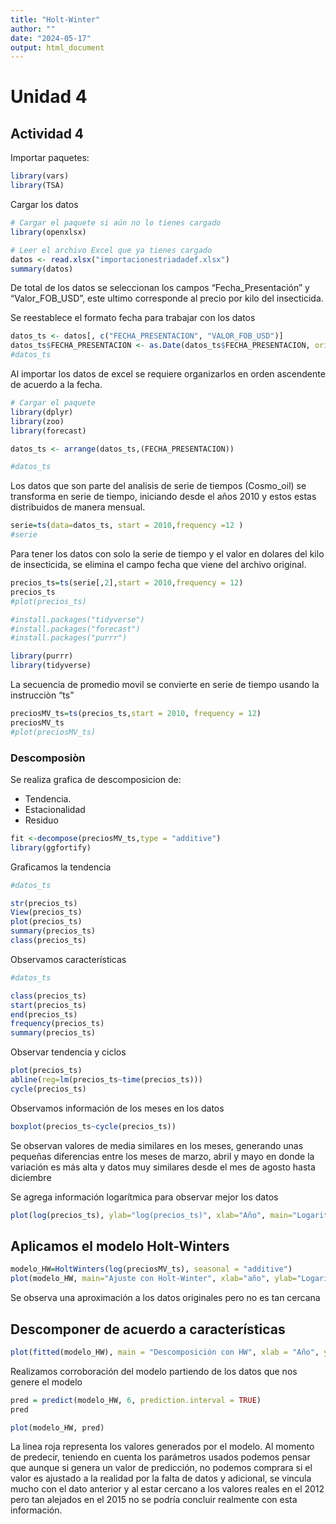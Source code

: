 ```yaml
---
title: "Holt-Winter"
author: ""
date: "2024-05-17"
output: html_document
---
```


# Unidad 4

<h2>Actividad 4</h2>


Importar paquetes:

```r
library(vars)
library(TSA)
```
<p>Cargar los datos</p>

```r
# Cargar el paquete si aún no lo tienes cargado
library(openxlsx)

# Leer el archivo Excel que ya tienes cargado
datos <- read.xlsx("importacionestriadadef.xlsx")
summary(datos)

```


<p>De total de los datos se seleccionan los campos "Fecha_Presentación" y "Valor_FOB_USD", este ultimo corresponde al precio por kilo del insecticida.</p>

Se reestablece el formato fecha para trabajar con los datos

```r
datos_ts <- datos[, c("FECHA_PRESENTACION", "VALOR_FOB_USD")]
datos_ts$FECHA_PRESENTACION <- as.Date(datos_ts$FECHA_PRESENTACION, origin = "1899-12-30")
#datos_ts

```

<p>Al importar los datos de excel se requiere organizarlos en orden ascendente de acuerdo a la fecha.</p>

```r

# Cargar el paquete
library(dplyr)
library(zoo)
library(forecast)

datos_ts <- arrange(datos_ts,(FECHA_PRESENTACION))

#datos_ts
```

<p>Los datos que son parte del analisis de serie de tiempos (Cosmo_oil) se transforma en serie de tiempo, iniciando desde el años 2010 y estos estas distribuidos de manera mensual.</p>

```r
serie=ts(data=datos_ts, start = 2010,frequency =12 )
#serie
```

<p>Para tener los datos con solo la serie de tiempo y el valor en dolares del kilo de insecticida, se elimina el campo fecha que viene del archivo original.</p>

```r
precios_ts=ts(serie[,2],start = 2010,frequency = 12)
precios_ts
#plot(precios_ts)
```

```r
#install.packages("tidyverse")
#install.packages("forecast")
#install.packages("purrr")

library(purrr)
library(tidyverse)

```

<p>La secuencia de promedio movil se convierte en serie de tiempo usando la instrucciòn "ts"</p>

```r
preciosMV_ts=ts(precios_ts,start = 2010, frequency = 12)
preciosMV_ts
#plot(preciosMV_ts)

```
<h3>Descomposiòn</h3>

Se realiza grafica de descomposicion de:

<ul>

<li>Tendencia.</li>

<li>Estacionalidad</li>

<li>Residuo</li>

</ul>

```r
fit <-decompose(preciosMV_ts,type = "additive")
library(ggfortify)

```

Graficamos la tendencia

```r
#datos_ts

str(precios_ts)
View(precios_ts)
plot(precios_ts)
summary(precios_ts)
class(precios_ts)

```
Observamos características


```r
#datos_ts

class(precios_ts)
start(precios_ts)
end(precios_ts)
frequency(precios_ts)
summary(precios_ts)

```

Observar tendencia y ciclos
```r
plot(precios_ts)
abline(reg=lm(precios_ts~time(precios_ts)))
cycle(precios_ts)
```

Observamos información de los meses en los datos

```r
boxplot(precios_ts~cycle(precios_ts))

```

Se observan valores de media similares en los meses, generando unas pequeñas diferencias entre los meses de marzo, abril y mayo en donde la variación es más alta y datos muy similares desde el mes de agosto hasta diciembre


Se agrega información logarítmica para observar mejor los datos
```r
plot(log(precios_ts), ylab="log(precios_ts)", xlab="Año", main="Logaritmo de precios")

```
## Aplicamos el modelo Holt-Winters
```r
modelo_HW=HoltWinters(log(preciosMV_ts), seasonal = "additive")
plot(modelo_HW, main="Ajuste con Holt-Winter", xlab="año", ylab="Logaritmo de precios")

```
Se observa una aproximación a los datos originales pero no es tan cercana

## Descomponer de acuerdo a características

```r
plot(fitted(modelo_HW), main = "Descomposición con HW", xlab = "Año", ylab = "Logaritmo de precios")

```
Realizamos corroboración del modelo partiendo de los datos que nos genere el modelo


```r
pred = predict(modelo_HW, 6, prediction.interval = TRUE)
pred
```

```r
plot(modelo_HW, pred)
```
La linea roja representa los valores generados por el modelo. Al momento de predecir, teniendo en cuenta los parámetros usados podemos pensar que aunque si genera un valor de predicción, no podemos comprara si el valor es ajustado a la realidad por la falta de datos y adicional, se vincula mucho con el dato anterior y al estar cercano a los valores reales en el 2012 pero tan alejados en el 2015 no se podría concluir realmente con esta información. 


